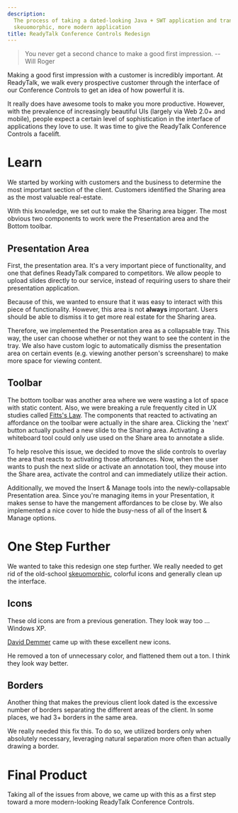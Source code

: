 ```yaml
---
description:
  The process of taking a dated-looking Java + SWT application and transforming the look and feel to a less
  skeuomorphic, more modern application
title: ReadyTalk Conference Controls Redesign
---
```



<MdxImage src={prevmod} alt="Legacy ReadyTalk Conference Controls" />

> You never get a second chance to make a good first impression. -- Will Roger

Making a good first impression with a customer is incredibly important. At ReadyTalk, we walk every prospective customer
through the interface of our Conference Controls to get an idea of how powerful it is.

It really does have awesome tools to make you more productive. However, with the prevalence of increasingly beautiful
UIs (largely via Web 2.0+ and mobile), people expect a certain level of sophistication in the interface of applications
they love to use. It was time to give the ReadyTalk Conference Controls a facelift.

# Learn

We started by working with customers and the business to determine the most important section of the client. Customers
identified the Sharing area as the most valuable real-estate.

With this knowledge, we set out to make the Sharing area bigger. The most obvious two components to work were the
Presentation area and the Bottom toolbar.

<MdxImage
  src={modshareprestoolbar}
  alt="Highlighted Presentation and Bottom Toolbar on Legacy Conference Controls application"
/>

## Presentation Area

First, the presentation area. It's a very important piece of functionality, and one that defines ReadyTalk compared to
competitors. We allow people to upload slides directly to our service, instead of requiring users to share their
presentation application.

Because of this, we wanted to ensure that it was easy to interact with this piece of functionality. However, this area
is not **always** important. Users should be able to dismiss it to get more real estate for the Sharing area.

Therefore, we implemented the Presentation area as a collapsable tray. This way, the user can choose whether or not they
want to see the content in the tray. We also have custom logic to automatically dismiss the presentation area on certain
events (e.g. viewing another person's screenshare) to make more space for viewing content.

## Toolbar

The bottom toolbar was another area where we were wasting a lot of space with static content. Also, we were breaking a
rule frequently cited in UX studies called [Fitts's Law](http://www.interaction-design.org/encyclopedia/fitts_law.html).
The components that reacted to activating an affordance on the toolbar were actually in the share area. Clicking the
'next' button actually pushed a new slide to the Sharing area. Activating a whiteboard tool could only use used on the
Share area to annotate a slide.

To help resolve this issue, we decided to move the slide controls to overlay the area that reacts to activating those
affordances. Now, when the user wants to push the next slide or activate an annotation tool, they mouse into the Share
area, activate the control and can immediately utilize their action.

Additionally, we moved the Insert & Manage tools into the newly-collapsable Presentation area. Since you're managing
items in your Presentation, it makes sense to have the mangement affordances to be close by. We also implemented a nice
cover to hide the busy-ness of all of the Insert & Manage options.

# One Step Further

We wanted to take this redesign one step further. We really needed to get rid of the old-school
[skeuomorphic](http://en.wikipedia.org/wiki/Skeuomorph), colorful icons and generally clean up the interface.

## Icons

These old icons are from a previous generation. They look way too ... Windows XP.

<MdxImage src={previcons} alt="Icons from the Legacy Conference Controls Application" />

[David Demmer](https://twitter.com/ddchili) came up with these excellent new icons.

<MdxImage src={newicons} alt="Icons from the New and Improved Conference Controls Application" />

He removed a ton of unnecessary color, and flattened them out a ton. I think they look way better.

## Borders

Another thing that makes the previous client look dated is the excessive number of borders separating the different
areas of the client. In some places, we had 3+ borders in the same area.

<MdxImage src={muchborders} alt="Much Borders. So separation. Wow." />

We really needed this fix this. To do so, we utilized borders only when absolutely necessary, leveraging natural
separation more often than actually drawing a border.

# Final Product

Taking all of the issues from above, we came up with this as a first step toward a more modern-looking ReadyTalk
Conference Controls.

<MdxImage src={newmodfullres} alt="The Phase 1, new-and-improved ReadyTalk conference controls application" />
